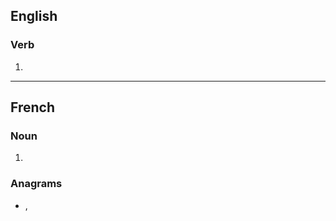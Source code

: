 ==English==

===Verb===
{{head|en|verb form}}

# {{en-third-person singular of|averse}}

----

==French==

===Noun===
{{head|fr|noun plural form|g=f}}

# {{plural of|averse|lang=fr}}

===Anagrams===
* {{l|fr|rêvasse}}, {{l|fr|rêvassé}}